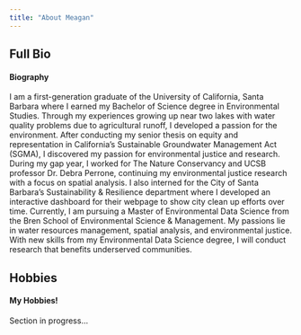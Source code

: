 ```yaml
---
title: "About Meagan"
---
```


::: panel-tabset
## Full Bio

<h4>Biography</h4>

I am a first-generation graduate of the University of California, Santa Barbara where I earned my Bachelor of Science degree in Environmental Studies. Through my experiences growing up near two lakes with water quality problems due to agricultural runoff, I developed a passion for the environment. After conducting my senior thesis on equity and representation in California’s Sustainable Groundwater Management Act (SGMA), I discovered my passion for environmental justice and research. During my gap year, I worked for The Nature Conservancy and UCSB professor Dr. Debra Perrone, continuing my environmental justice research with a focus on spatial analysis. I also interned for the City of Santa Barbara's Sustainability & Resilience department where I developed an interactive dashboard for their webpage to show city clean up efforts over time. Currently, I am pursuing a Master of Environmental Data Science from the Bren School of Environmental Science & Management. My passions lie in water resources management, spatial analysis, and environmental justice. With new skills from my Environmental Data Science degree, I will conduct research that benefits underserved communities. 


## Hobbies

<h4>My Hobbies!</h4>
Section in progress...


:::

